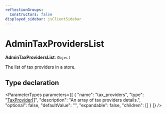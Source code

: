 ```yaml
---
reflectionGroups:
  Constructors: false
displayed_sidebar: jsClientSidebar
---
```



# AdminTaxProvidersList

 **AdminTaxProvidersList**: `Object`

The list of tax providers in a store.

## Type declaration

<ParameterTypes parameters={[
  {
    "name": "tax_providers",
    "type": "[TaxProvider](../classes/js_client.internal.TaxProvider.mdx)[]",
    "description": "An array of tax providers details.",
    "optional": false,
    "defaultValue": "",
    "expandable": false,
    "children": []
  }
]} />
